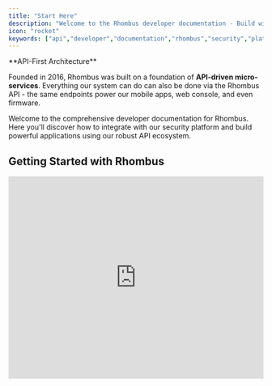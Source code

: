 ```yaml
---
title: "Start Here"
description: "Welcome to the Rhombus developer documentation - Build with our API-first security platform"
icon: "rocket"
keywords: ["api","developer","documentation","rhombus","security","platform"]
---
```


<Info>
  **API-First Architecture**

  Founded in 2016, Rhombus was built on a foundation of **API-driven micro-services**. Everything our system can do can also be done via the Rhombus API - the same endpoints power our mobile apps, web console, and even firmware.
</Info>

Welcome to the comprehensive developer documentation for Rhombus. Here you'll discover how to integrate with our security platform and build powerful applications using our robust API ecosystem.

## Getting Started with Rhombus

<iframe width="100%" height="400" src="https://www.youtube.com/embed/7CbqXlYp3YU" title="Rhombus API Introduction" frameBorder="0" allow="accelerometer; autoplay; clipboard-write; encrypted-media; gyroscope; picture-in-picture" allowFullScreen style={{ borderRadius:"8px" }} />

## Why Choose Rhombus API?

<CardGroup cols={2}>
  <Card title="API-First Design" icon="building">
    Every feature is API-accessible from day one. Our internal tools use the same APIs you'll integrate with.
  </Card>
  <Card title="OpenAPI 3.0 Specification" icon="file-code">
    Human and machine-readable specifications with client library support for most programming languages.
  </Card>
  <Card title="Enterprise Security" icon="shield-check">
    Certificate-based and token-based authentication options with comprehensive security features.
  </Card>
  <Card title="JSON over HTTPS" icon="bolt">
    Simple, standardized communication using JSON payloads over secure HTTPS POST requests.
  </Card>
</CardGroup>

## What's Available

<CardGroup cols={2}>
  <Card title="API Reference" icon="book" href="/api-reference">
    Complete API documentation with endpoints, parameters, and examples
  </Card>
  <Card title="OpenAPI Specification" icon="code" href="https://api2.rhombussystems.com/api/openapi/public.json">
    Download our machine-readable API specification for code generation
  </Card>
</CardGroup>

## Integration Options

<Tabs>
  <Tab title="HTTP Client">
    ```javascript JavaScript/Node.js
    // JavaScript/Node.js example
    const response = await fetch('https://api2.rhombussystems.com/api/camera/getDetails', {
      method: 'POST',
      headers: {
        'Content-Type': 'application/json',
        'x-auth-scheme': 'api-token',
        'x-auth-apikey': 'rhombus_demo_4c1f2f1f8a274a32'
      },
      body: JSON.stringify({
        cameraUuid: 'c9b31b8e-56bd-42f2-9eb2-8a12cc4c6d15'
      })
    });
    
    const data = await response.json();
    ```
  </Tab>
  <Tab title="Generated SDKs">
    ```bash Generate Client Libraries
    # Generate client libraries using OpenAPI Generator
    openapi-generator-cli generate \
      -i https://api2.rhombussystems.com/api/openapi/public.json \
      -g python \
      -o ./rhombus-python-client
    
    # Or use other generators: java, csharp, go, php, etc.
    ```
  </Tab>
  <Tab title="cURL Examples">
    ```bash cURL
    # Basic API request with token authentication
    curl -X POST \
      -H "Content-Type: application/json" \
      -H "x-auth-scheme: api-token" \
      -H "x-auth-apikey: rhombus_demo_4c1f2f1f8a274a32" \
      -d '{"cameraUuid": "c9b31b8e-56bd-42f2-9eb2-8a12cc4c6d15"}' \
      https://api2.rhombussystems.com/api/camera/getDetails
    ```
  </Tab>
</Tabs>

## Quick Start Path

<Steps>
  <Step title="Get Your API Credentials">
    Navigate to the [Rhombus Console](https://console.rhombussystems.com/settings/api-management/) and generate your first API key. Choose between token-based (easier) or certificate-based (more secure) authentication.
  </Step>
  <Step title="Make Your First Request">
    Test your connection with a simple API call to verify your authentication setup is working correctly.
  </Step>
  <Step title="Explore the Documentation">
    Browse our comprehensive API reference to discover all available endpoints and capabilities for your integration.
  </Step>
  <Step title="Join the Community">
    Connect with other developers, ask questions, and share your experiences in our developer community.
  </Step>
</Steps>

## What You Can Build

<CardGroup cols={3}>
  <Card title="Camera Management" icon="video">
    Stream live video, retrieve recordings, manage camera settings, and access metadata
  </Card>
  <Card title="Access Control" icon="key">
    Manage doors, users, credentials, and access events across your facilities
  </Card>
  <Card title="Environmental Monitoring" icon="temperature-half">
    Monitor temperature, humidity, air quality, and other environmental conditions
  </Card>
  <Card title="Analytics & Insights" icon="chart-line">
    Access AI-powered analytics, people counting and object detection
  </Card>
  <Card title="Event Management" icon="bell">
    Create custom workflows, manage notifications, and respond to security events
  </Card>
  <Card title="Device Administration" icon="server">
    Configure devices, manage firmware updates, and monitor system health
  </Card>
</CardGroup>

## Developer Community

<Info>
  **Connect with Fellow Developers**

  Join our vibrant developer community at [**rhombus.community**](https://rhombus.community) to get help, share experiences, and stay updated with the latest developments.
</Info>

### What You'll Find in Our Community:

- **Developer Support** - Get help from Rhombus engineers and experienced community members
- **Product Updates** - Stay informed about new API features and platform updates
- **Integration Examples** - Share and discover real-world implementation patterns
- **Troubleshooting** - Collaborative problem-solving for integration challenges
- **Best Practices** - Learn from successful deployments and optimization techniques

<CardGroup cols={2}>
  <Card title="Visit Developer Community" icon="users" href="https://rhombus.community">
    Our community is the fastest way to get answers from both Rhombus engineers and fellow developers who have solved similar challenges.
  </Card>
  <Card title="Rhombus Console" icon="desktop" href="https://console.rhombussystems.com">
    Manage API keys, configure settings, and access the Rhombus platform. You can use the <Tooltip tip="(Ctrl + Shift + C) or (Cmd + Option + C)">Chrome DevTools</Tooltip> to get hints at endpoint usage and implementation.
  </Card>
</CardGroup>

## Base URL & Authentication

All API requests are made to our base URL:

```
https://api2.rhombussystems.com
```

Include your API key in every request header:

```json
{
  "x-auth-apikey": "YOUR_API_KEY",
  "x-auth-scheme": "api-token"
}
```

<Warning>
  Store your API key securely - it provides full access to your organization's data.
</Warning>

## Ready to Build?

Whether you're building a simple integration or a complex security platform, Rhombus provides the tools and community support you need to succeed. Start with our Quick Start Guide and join thousands of developers already building with Rhombus.

<CardGroup cols={2}>
  <Card title="Explore the API" icon="rocket" href="/api-reference">
    Browse our comprehensive API documentation to start building
  </Card>
  <Card title="Ask Questions" icon="comments" href="https://rhombus.community">
    Join our community and get help from experts
  </Card>
</CardGroup>

<Note>
  This documentation is automatically updated nightly from our production API specification to ensure accuracy and completeness.
</Note>